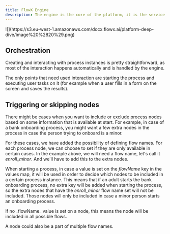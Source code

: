 ```yaml
---
title: FlowX Engine
description: The engine is the core of the platform, it is the service that runs instances of the process definitions, generates UI, communicates with the frontend and also with custom integrations and plugins. It keeps track of all currently running process instances and makes sure the process flows run correctly.
---
```


<Frame>
![](https://s3.eu-west-1.amazonaws.com/docx.flowx.ai/platform-deep-dive/image%20%2820%29.png)
</Frame>

## Orchestration

Creating and interacting with process instances is pretty straightforward, as most of the interaction happens automatically and is handled by the engine.

The only points that need used interaction are starting the process and executing user tasks on it (for example when a user fills in a form on the screen and saves the results).

<Card title="FlowX Engine setup guide" href="../../../setup-guides/flowx-engine-setup-guide/" icon ="files">
</Card>

## Triggering or skipping nodes 

There might be cases when you want to include or exclude process nodes based on some information that is available at start. For example, in case of a bank onboarding process, you might want a few extra nodes in the process in case the person trying to onboard is a minor.

For these cases, we have added the possibility of defining flow names. For each process node, we can choose to set if they are only available in certain cases. In the example above, we will need a flow name, let's call it _enroll\_minor_. And we'll have to add this to the extra nodes.

When starting a process, in case a value is set on the _flowName_ key in the values map, it will be used in order to decide which nodes to be included in a certain process instance. This means that if an adult starts the bank onboarding process, no extra key will be added when starting the process, so the extra nodes that have the _enroll\_minor_ flow name set will not be included. Those nodes will only be included in case a minor person starts an onboarding process.

<Info>
If no _flowName_ value is set on a node, this means the node will be included in all possible flows.
</Info>

A node could also be a part of multiple flow names.
